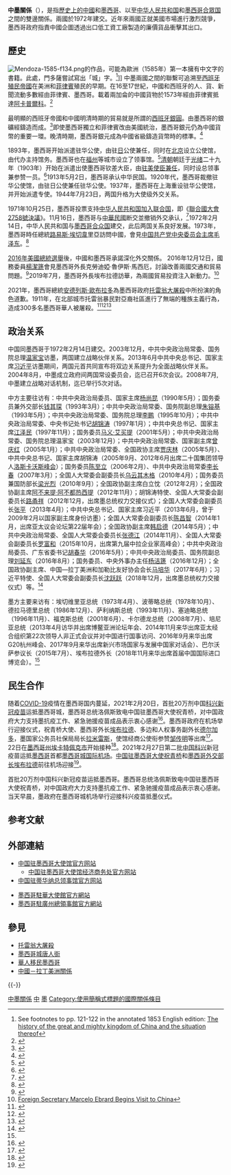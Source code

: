 {{expand|time=2015-03-16T13:26:04+00:00}}
{{refimprove|time=2015-03-16T13:26:04+00:00}}

{{not|中華民國與墨西哥關係}}

{{Infobox bilateral relations|中墨|China|Mexico|map=China Mexico Locator.png|mission1=[[中國駐墨西哥大使館|中國駐墨西哥大使館]]|mission2=[[墨西哥駐華大使館|墨西哥駐華大使館]]|envoytitle1=[[中國駐墨西哥大使列表|大使]]|envoy1=[[祝青桥|祝青桥]]|envoytitle2=[[墨西哥駐華大使列表|大使]]|envoy2=[[施雅德|施雅德]]<ref>{{cite web |title = 驻华大使到任顺序及递交国书日期 |url = https://www.mfa.gov.cn/web/lbfw_673061/fgzl_673083/202201/t20220114_10495616.shtml |publisher = 中华人民共和国外交部 }}</ref>}}{{TA
| G1 = 地名
| G2 = 人名
}}
'''中墨關係'''（{{lang-es|Relaciones China-México}}），是指[[中國|歷史上的中國]]和[[墨西哥歷史|墨西哥]]、以至[[中华人民共和国|中华人民共和国]]和[[墨西哥合眾国|墨西哥合眾国]]之間的雙邊關係。兩國於1972年建交。近年來兩國正就美國市場進行激烈競爭，墨西哥政府指責中國企圖透過出口低工資工廠製造的廉價貨品衝擊其出口。

== 歷史 ==
[[File:Mendoza-1585-f134.png|thumb]]的作品，可能為歐洲（1585年）第一本擁有中文字的書籍。此處，門多薩嘗試寫出「城」字。<ref>See footnotes to pp. 121-122 in the annotated 1853 English edition: [http://www.archive.org/details/historyofgreatmi14151gonz The history of the great and mighty kingdom of China and the situation thereof]</ref>]]
中墨兩國之間的聯繫可追溯至[[西班牙帝國|西班牙殖民帝國]]在美洲和[[菲律賓|菲律賓]]殖民的早期。在16至17世紀，中國和西班牙的人、貨、新聞流動多數經由菲律賓、墨西哥。載着兩加侖的中國貨物於1573年經由菲律賓抵達[[阿卡普爾科|阿卡普爾科]]。<ref>{{harvnb|Twitchett|1998|p=391}}</ref>

最明顯的西班牙帝國和中國明清時期的貿易就是所謂的[[西班牙銀圓|西班牙銀圓]]。由墨西哥的銀礦經鑄造而成。<ref>{{citation
|editor-first=Denis C. |editor-last=Twitchett
|publisher=Cambridge University Press |year=1998
|isbn=0521243335
|title=The Cambridge History of China: Volume 8, The Ming Dynasty, Part 2; Parts 1368-1644
|url= http://books.google.com/books?id=tVhvh6ibLJcC&pg=PA407
|pages=407–408}}</ref>即使墨西哥獨立和菲律賓改由美國統治，墨西哥銀元仍為中國貨幣的重要一環。晚清時期，墨西哥銀元成為中國省級鑄造貨幣時的標準。<ref>{{citation|first=Andrew James |last=Nathan|publisher=University of California Press |year=1976
|isbn=0520027841|title=Peking politics, 1918-1923: factionalism and failure of constitutionalism
|series=Volume 8 of Michigan Studies on China
|url= http://books.google.com/books?id=rwGLn-zCiVgC&pg=PR13}}</ref>

1893年，墨西哥开始派遣驻华公使，由驻[[日本|日]]公使兼任，同时在[[北京|北京]]设立公使馆，由代办主持馆务。墨西哥也在[[福州|福州]]等城市设立了领事馆。<ref name="福建省情资料库">{{cite web|url=http://www.fjsq.gov.cn/showtext.asp?ToBook=146&index=12&|title=外国驻闽机构|publisher=福建省情资料库|accessdate=2015-04-01|archive-url=https://web.archive.org/web/20150402113854/http://www.fjsq.gov.cn/showtext.asp?ToBook=146&index=12&|archive-date=2015-04-02|dead-url=yes}}</ref>[[清朝|清朝]]朝廷于[[光绪|光绪]]二十九年（1903年）开始在派遣出使墨西哥钦差大臣，由[[中国驻美国大使列表|驻美使臣]][[兼轄|兼任]]，同时设总领事兼参赞一员。<ref>{{cite book|title=《清季中外使领年表》|author=中国第一历史档案馆|publisher=[[中华书局|中华书局]]}}</ref>1913年5月2日，墨西哥承认中华民国。1920年代，墨西哥裁撤驻华公使馆，由驻日公使兼任驻华公使。1937年，墨西哥在上海重设驻华公使馆，并开始派遣专使。1944年7月23日，两国升格为大使级外交关系。

1971年10月25日，墨西哥投票支持[[中國與聯合國#代表權問題|中华人民共和国加入联合国]]，即《[[聯合國大會2758號決議|聯合國大會2758號決議]]》。11月16日，墨西哥与[[中華民國|中華民國]]断交並撤销外交承认，<ref name="外交年鑑">{{Cite web |url = http://multilingual.mofa.gov.tw/web/web_UTF-8/almanac/almanac2014/11.pdf |title = 《中華民國103年外交年鑑》〈第二章 對外關係〉 |publisher = 中華民國外交部 |accessdate = 2017-01-09 |archive-date = 2016-07-07 |archive-url = https://web.archive.org/web/20160707114731/http://multilingual.mofa.gov.tw/web/web_UTF-8/almanac/almanac2014/11.pdf |dead-url = no }}</ref>1972年2月14日，中华人民共和国与[[墨西哥合众国|墨西哥合众国]]建交，此后两国关系良好发展。1973年，墨西哥時任總統[[路易斯·埃切韦里亚|路易斯·埃切韋]]里亞訪問中國，會見[[中国共产党中央委员会主席|中国共产党中央委员会主席]][[毛泽东|毛泽东]]。<ref>{{cite book|last=González|first=Fredy|title=Paisanos Chinos: Transpacific Politics among Chinese Immigrants in Mexico|year=2017|publisher=University of California Press|pages=177|url=https://books.google.com/books?id=wZiqDgAAQBAJ&pg=PA177|isbn=978-0-520-96448-8}}</ref>

[[2016年美國總統選舉|2016年美國總統選舉]]後，中國和墨西哥承諾深化外交關係。 2016年12月12日，國務委員[[楊潔篪|楊潔篪]]會見墨西哥外長克勞迪婭·魯伊斯·馬西厄，討論改善兩國交通和貿易問題。<ref>{{cite web|title=After Trump's win, China and Mexico move to deepen ties|url=https://www.reuters.com/article/us-mexico-china-idUSKBN142027|access-date=December 13, 2016|date=December 13, 2016|work=Reuters}}</ref>2019年7月，墨西哥外長埃布拉德訪華，為兩國貿易投資注入新動力。<ref>[https://www.gob.mx/sre/articulos/foreign-secretary-marcelo-ebrard-begins-visit-to-china-207282 Foreign Secretary Marcelo Ebrard Begins Visit to China]</ref>

2021年，墨西哥總統[[安德列斯·曼努埃尔·洛佩斯·奥夫拉多尔|安德列斯·歐布拉多]]為墨西哥政府[[托雷翁大屠殺|托雷翁大屠殺]]中所扮演的角色道歉。1911年，在北部城市托雷翁暴民對亞裔社區進行了無端的種族主義行為，造成300多名墨西哥華人被屠殺。<ref>{{Cite web|title=墨西哥總統就1911年托雷翁屠殺華人事件致歉 (20:55) - 20210518 - 國際|url=https://news.mingpao.com/ins/%e5%9c%8b%e9%9a%9b/article/20210518/s00005/1621341973742/%e5%a2%a8%e8%a5%bf%e5%93%a5%e7%b8%bd%e7%b5%b1%e5%b0%b11911%e5%b9%b4%e6%89%98%e9%9b%b7%e7%bf%81%e5%b1%a0%e6%ae%ba%e8%8f%af%e4%ba%ba%e4%ba%8b%e4%bb%b6%e8%87%b4%e6%ad%89|access-date=2022-03-31|work=明報新聞網 - 即時新聞 instant news|language=zh-hant}}</ref><ref>{{cite news|title=Mexican president apologizes for 1911 massacre of Chinese|newspaper=[[Associated_Press|Associated Press]]|via=ABC News|date=2021-05-18|last=|url=https://abcnews.go.com/International/wireStory/mexican-president-apologizes-1911-massacre-chinese-77738535|archiveurl=https://web.archive.org/web/20210517161538/https://abcnews.go.com/International/wireStory/mexican-president-apologizes-1911-massacre-chinese-77738535|archivedate=2021-05-17}}</ref><ref>{{cite news|url=https://www.washingtonpost.com/world/mexican-president-apologizes-for-1911-massacre-of-chinese/2021/05/17/b8e415de-b729-11eb-bc4a-62849cf6cca9_story.html|title=Mexican president apologizes for 1911 massacre of Chinese|newspaper=The Washington Post}}</ref>

== 政治关系 ==
中国同墨西哥于1972年2月14日建交。2003年12月，中共中央政治局常委、国务院总理[[温家宝|温家宝]]访墨，两国建立战略伙伴关系。2013年6月中共中央总书记、国家主席[[习近平|习近平]]访墨期间，两国元首共同宣布将双边关系提升为全面战略伙伴关系。2004年8月，中墨成立政府间两国常设委员会，迄已召开6次会议。2008年7月,中墨建立战略对话机制，迄已举行5次对话。

中方主要往访有：中共中央政治局委员、国家主席[[杨尚昆|杨尚昆]]（1990年5月）；国务委员兼外交部长[[钱其琛|钱其琛]]（1993年3月）；中共中央政治局常委、国务院副总理[[朱镕基|朱镕基]]（1993年5月）；中共中央政治局常委、国务院总理[[李鹏|李鹏]]（1995年10月）；中共中央政治局常委、中央书记处书记[[胡锦涛|胡锦涛]]（1997年1月）；中共中央总书记、国家主席[[江泽民|江泽民]]（1997年11月）；国务委员[[马义·艾买提|马义·艾买提]]（2001年5月）；中共中央政治局常委、国务院总理温家宝（2003年12月）；中共中央政治局常委、国家副主席[[曾庆红|曾庆红]]（2005年1月）；中共中央政治局常委、全国政协主席[[贾庆林|贾庆林]]（2005年5月）、中共中央总书记、国家主席胡锦涛（2005年9月、2012年6月出席二十国集团领导人[[洛斯卡沃斯峰会|洛斯卡沃斯峰会]]）；国务委员[[陈至立|陈至立]]（2006年2月）、中共中央政治局常委[[李长春|李长春]]（2007年3月）；全国人大常委会副委员长[[乌云其木格|乌云其木格]]（2010年4月）；国务委员兼国防部长[[梁光烈|梁光烈]]（2010年9月）；全国政协副主席白立忱（2012年2月）；全国政协副主席[[阿不来提·阿不都热西提|阿不来提·阿不都热西提]]（2012年11月）；胡锦涛特使、全国人大常委会副委员长[[路甬祥|路甬祥]]（2012年12月，出席墨总统权力交接仪式）；全国人大常委会副委员长[[张平|张平]]（2013年4月）；中共中央总书记、国家主席习近平（2013年6月，曾于2009年2月以国家副主席身份访墨）；全国人大常委会副委员长[[陈昌智|陈昌智]]（2014年1月，出席亚太议会论坛第22届年会）；全国政协副主席[[韩启德|韩启德]]（2014年5月）；中共中央政治局常委、全国人大常委会委员长[[张德江|张德江]]（2014年11月）、全国人大常委会副委员长[[罗富和|罗富和]]（2015年10月，出席第九届中拉企业家高峰会）；中共中央政治局委员、广东省委书记[[胡春华|胡春华]]（2016年5月）；中共中央政治局委员、国务院副总理[[刘延东|刘延东]]（2016年8月）；国务委员、中央外事办主任[[杨洁篪|杨洁篪]]（2016年12月）；全国政协副主席、中国—拉丁美洲和加勒比友好协会会长[[马培华|马培华]]（2017年6月）；习近平特使、全国人大常委会副委员长[[沈跃跃|沈跃跃]]（2018年12月，出席墨总统权力交接仪式）等。<ref name="#1">{{Cite web|title=中墨关系简况|url=https://www.fmprc.gov.cn/ce/cemx/chn/zmgx/t54923.htm|accessdate=2019-01|author=|date=|format=|publisher=|language=|archive-date=2019-06-07|archive-url=https://web.archive.org/web/20190607073913/https://www.fmprc.gov.cn/ce/cemx/chn/zmgx/t54923.htm|dead-url=no}}</ref>

墨方主要来访有：埃切维里亚总统（1973年4月）、波蒂略总统（1978年10月）、德拉马德里总统（1986年12月）、萨利纳斯总统（1993年11月）、塞迪略总统（1996年11月）、福克斯总统（2001年6月）、卡尔德龙总统（2008年7月）、培尼亚总统（2013年4月访华并出席博鳌亚洲论坛年会、2014年11月来华出席亚太经合组织第22次领导人非正式会议并对中国进行国事访问、2016年9月来华出席G20杭州峰会、2017年9月来华出席新兴市场国家与发展中国家对话会）、巴尔沃萨参议长（2015年7月）、埃布拉德外长（2018年11月来华出席首届中国国际进口博览会）。<ref name="#1"/>

== 民生合作 ==
随着[[COVID-19|COVID-19]]疫情在墨西哥国内蔓延，2021年2月20日，首批20万剂中国[[新冠病毒疫苗|科兴新冠疫苗]]运抵墨西哥城，墨西哥总统洛佩斯致电中国驻墨西哥大使祝青桥，对中国政府大力支持墨抗疫工作、紧急驰援疫苗成品表示衷心感谢<ref>{{Cite web|title=首批科兴新冠疫苗成品运抵墨西哥 墨总统向中方致谢|url=http://www.chinanews.com/gn/2021/02-21/9415747.shtml|accessdate=2021-02-21|work=中新网|archive-date=2021-02-24|archive-url=https://web.archive.org/web/20210224110242/http://www.chinanews.com/gn/2021/02-21/9415747.shtml|dead-url=no}}</ref>。墨西哥政府在机场举行迎接仪式，祝青桥大使、墨西哥外长[[埃布拉德|埃布拉德]]、多边和人权事务副外长[[德尔加多|德尔加多]]，墨国家公务员社保局局长[[拉米雷斯|拉米雷斯]]，使馆经商公使衔参赞[[邹传明|邹传明]]等出席<ref>{{Cite web|title=首批中国科兴新冠疫苗运抵墨西哥 洛佩斯总统向中方致谢|url=https://world.huanqiu.com/article/421QSBW9YLo|accessdate=2021-02-28|work=world.huanqiu.com}}</ref>。22日在[[墨西哥州|墨西哥州]][[埃卡特佩克市|埃卡特佩克市]]开始接种<ref>{{Cite web|title=中国疫苗运抵墨西哥后，74岁老人第一个接种|url=https://world.huanqiu.com/article/423iyXpsn2D|accessdate=2021-02-28|work=world.huanqiu.com}}</ref>。2021年2月27日第二批[[科兴生物|中国科兴]]新冠疫苗运抵[[墨西哥|墨西哥]]首都[[墨西哥城国际机场|墨西哥城国际机场]]。[[中国驻墨西哥大使列表|中国驻墨西哥大使]][[祝青桥|祝青桥]]和[[墨西哥外交部长|墨西哥外交部长]][[埃布拉德|埃布拉德]]前往机场迎接<ref>{{Cite web|title=第二批中国科兴新冠疫苗运抵墨西哥-中新网视频|url=http://www.chinanews.com/sh/shipin/cns-d/2021/02-28/news881702.shtml|accessdate=2021-02-28|work=中国新闻网}}</ref>。

首批20万剂中国科兴新冠疫苗运抵墨西哥。墨西哥总统洛佩斯致电中国驻墨西哥大使祝青桥，对中国政府大力支持墨抗疫工作、紧急驰援疫苗成品表示衷心感谢。
当天早晨，墨政府在墨西哥城机场举行迎接科兴疫苗抵墨仪式。

== 参考文献 ==
{{Reflist|32em}}

== 外部連結 ==
{{col-begin}}
{{col-break}}
* [http://mx.china-embassy.gov.cn/chn/ 中国驻墨西哥大使馆官方网站]{{zh-hans icon}}{{es icon}}
** [http://mx.mofcom.gov.cn/ 中国驻墨西哥大使馆经济商务处官方网站]{{zh-hans icon}}
* [http://tijuana.china-consulate.gov.cn/chn/ 中国驻蒂华纳总领事馆官方网站]{{zh-hans icon}}{{es icon}}
{{col-break}}
* [https://web.archive.org/web/20150513000714/http://embamex.sre.gob.mx/china/index.php/zh 墨西哥駐華大使館官方網站]{{zh-hans icon}}{{en icon}}{{es icon}}
* [https://web.archive.org/web/20150518122631/http://www.mexicocanton.com/detail.asp?id=109 墨西哥駐廣州總領事館官方網站]{{zh-hans icon}}{{es icon}}
{{col-end}}

== 參見 ==
{{Portal box|國際關係|中國|中華人民共和國|墨西哥|image4=Flag of Mexico.svg}}
* [[托雷翁大屠殺|托雷翁大屠殺]]
* [[墨西哥城唐人街|墨西哥城唐人街]]
* [[華人移民墨西哥|華人移民墨西哥]]
* [[中國－拉丁美洲關係|中國－拉丁美洲關係]]

{{-}}
{{中華人民共和國外交}}
{{墨西哥外交}}

[[Category:中墨關係|]]
[[Category:墨西哥雙邊關係|中]]
[[Category:中國與美洲國家關係|墨]]
[[Category:使用簡稱式標題的國際關係條目|Category:使用簡稱式標題的國際關係條目]]